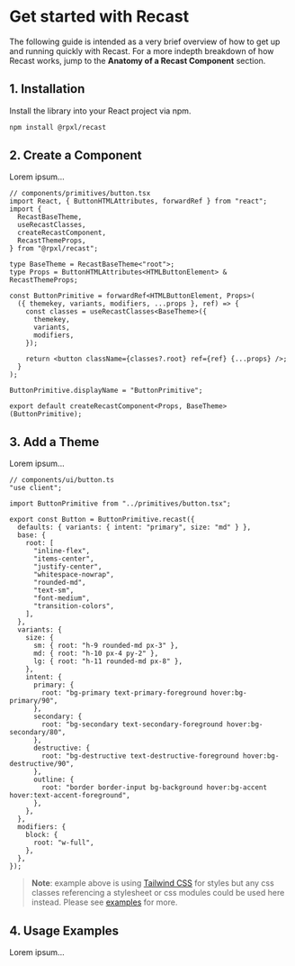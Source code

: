 # Get started with Recast

The following guide is intended as a very brief overview of how to get up and running quickly with Recast.
For a more indepth breakdown of how Recast works, jump to the **Anatomy of a Recast Component** section.

## 1. Installation

Install the library into your React project via npm.

```bash copy
npm install @rpxl/recast
```

## 2. Create a Component

Lorem ipsum...

```tsx copy showLineNumbers
// components/primitives/button.tsx
import React, { ButtonHTMLAttributes, forwardRef } from "react";
import {
  RecastBaseTheme,
  useRecastClasses,
  createRecastComponent,
  RecastThemeProps,
} from "@rpxl/recast";

type BaseTheme = RecastBaseTheme<"root">;
type Props = ButtonHTMLAttributes<HTMLButtonElement> & RecastThemeProps;

const ButtonPrimitive = forwardRef<HTMLButtonElement, Props>(
  ({ themekey, variants, modifiers, ...props }, ref) => {
    const classes = useRecastClasses<BaseTheme>({
      themekey,
      variants,
      modifiers,
    });

    return <button className={classes?.root} ref={ref} {...props} />;
  }
);

ButtonPrimitive.displayName = "ButtonPrimitive";

export default createRecastComponent<Props, BaseTheme>(ButtonPrimitive);
```

## 3. Add a Theme

Lorem ipsum...

```tsx copy showLineNumbers
// components/ui/button.ts
"use client";

import ButtonPrimitive from "../primitives/button.tsx";

export const Button = ButtonPrimitive.recast({
  defaults: { variants: { intent: "primary", size: "md" } },
  base: {
    root: [
      "inline-flex",
      "items-center",
      "justify-center",
      "whitespace-nowrap",
      "rounded-md",
      "text-sm",
      "font-medium",
      "transition-colors",
    ],
  },
  variants: {
    size: {
      sm: { root: "h-9 rounded-md px-3" },
      md: { root: "h-10 px-4 py-2" },
      lg: { root: "h-11 rounded-md px-8" },
    },
    intent: {
      primary: {
        root: "bg-primary text-primary-foreground hover:bg-primary/90",
      },
      secondary: {
        root: "bg-secondary text-secondary-foreground hover:bg-secondary/80",
      },
      destructive: {
        root: "bg-destructive text-destructive-foreground hover:bg-destructive/90",
      },
      outline: {
        root: "border border-input bg-background hover:bg-accent hover:text-accent-foreground",
      },
    },
  },
  modifiers: {
    block: {
      root: "w-full",
    },
  },
});
```

> **Note**: example above is using [Tailwind CSS](https://tailwindcss.com/) for styles but any css classes referencing a stylesheet or css modules could be used here instead. Please see [examples]() for more.

## 4. Usage Examples

Lorem ipsum...
